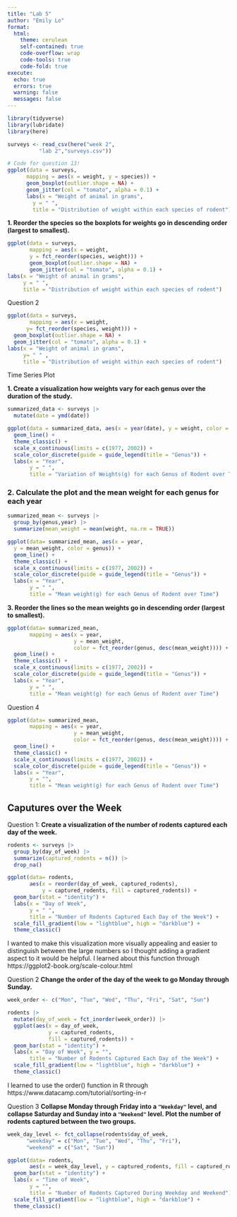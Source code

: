 ```yaml
---
title: "Lab 5"
author: "Emily Lo"
format:
  html:
    theme: cerulean
    self-contained: true
    code-overflow: wrap
    code-tools: true
    code-fold: true
execute: 
  echo: true
  errors: true
  warning: false
  messages: false
---
```


```r
library(tidyverse)
library(lubridate)
library(here)
```

```r
surveys <- read_csv(here("week 2",
          "lab 2","surveys.csv"))

```

```r
# Code for question 13! 
ggplot(data = surveys, 
      mapping = aes(x = weight, y = species)) +
      geom_boxplot(outlier.shape = NA) +
      geom_jitter(col = "tomato", alpha = 0.1) +
      labs(x = "Weight of animal in grams", 
        y = " ", 
        title = "Distribution of weight within each species of rodent")
```

**1. Reorder the species so the boxplots for weights go in descending order (largest to smallest).**

```r
ggplot(data = surveys, 
       mapping = aes(x = weight, 
       y = fct_reorder(species, weight))) +
       geom_boxplot(outlier.shape = NA) + 
       geom_jitter(col = "tomato", alpha = 0.1) +
labs(x = "Weight of animal in grams", 
     y = " ", 
     title = "Distribution of weight within each species of rodent")

```

Question 2

```r
ggplot(data = surveys, 
       mapping = aes(x = weight, 
      y= fct_reorder(species, weight))) +
  geom_boxplot(outlier.shape = NA) + 
  geom_jitter(col = "tomato", alpha = 0.1) +
labs(x = "Weight of animal in grams", 
     y= " " , 
     title = "Distribution of weight within each species of rodent")

```

Time Series Plot

**1. Create a visualization how weights vary for each genus over the duration of the study.**

```r

summarized_data <- surveys |> 
  mutate(date = ymd(date))

ggplot(data = summarized_data, aes(x = year(date), y = weight, color = genus)) +
  geom_line() +
  theme_classic() +
  scale_x_continuous(limits = c(1977, 2002)) +
  scale_color_discrete(guide = guide_legend(title = "Genus")) +
  labs(x = "Year", 
       y = " ", 
       title = "Variation of Weights(g) for each Genus of Rodent over Time")

```

### **2. Calculate the plot and the mean weight for each genus for each year**

```r

summarized_mean <- surveys |> 
  group_by(genus,year) |> 
  summarize(mean_weight = mean(weight, na.rm = TRUE))

ggplot(data= summarized_mean, aes(x = year, 
  y = mean_weight, color = genus)) +
  geom_line() +
  theme_classic() +
  scale_x_continuous(limits = c(1977, 2002)) +
  scale_color_discrete(guide = guide_legend(title = "Genus")) +
  labs(x = "Year", 
       y = " ", 
       title = "Mean weight(g) for each Genus of Rodent over Time")

```

**3. Reorder the lines so the mean weights go in descending order (largest to smallest).**

```r
ggplot(data= summarized_mean, 
       mapping = aes(x = year, 
                     y = mean_weight, 
                     color = fct_reorder(genus, desc(mean_weight)))) +
  geom_line() +
  theme_classic() +
  scale_x_continuous(limits = c(1977, 2002)) +
  scale_color_discrete(guide = guide_legend(title = "Genus")) +
  labs(x = "Year", 
       y = " ", 
       title = "Mean weight(g) for each Genus of Rodent over Time")
```

Question 4

```r
ggplot(data= summarized_mean, 
       mapping = aes(x = year, 
                     y = mean_weight, 
                     color = fct_reorder(genus, desc(mean_weight)))) +
  geom_line() +
  theme_classic() +
  scale_x_continuous(limits = c(1977, 2002)) +
  scale_color_discrete(guide = guide_legend(title = "Genus")) +
  labs(x = "Year", 
       y = "", 
       title = "Mean weight(g) for each Genus of Rodent over Time")
```

## **Caputures over the Week**

Question 1: **Create a visualization of the number of rodents captured each day of the week.**

```r

rodents <- surveys |> 
  group_by(day_of_week) |>
  summarize(captured_rodents = n()) |> 
  drop_na()

ggplot(data= rodents, 
       aes(x = reorder(day_of_week, captured_rodents), 
           y = captured_rodents, fill = captured_rodents)) +
  geom_bar(stat = "identity") +
  labs(x = "Day of Week", 
       y = " ", 
       title = "Number of Rodents Captured Each Day of the Week") +
  scale_fill_gradient(low = "lightblue", high = "darkblue") +
  theme_classic()

```

I wanted to make this visualization more visually appealing and easier to distinguish between the large numbers so I thought adding a gradient aspect to it would be helpful. I learned about this function through https://ggplot2-book.org/scale-colour.html

Question 2 **Change the order of the day of the week to go Monday through Sunday.**

```r

week_order <- c("Mon", "Tue", "Wed", "Thu", "Fri", "Sat", "Sun")

rodents |>
  mutate(day_of_week = fct_inorder(week_order)) |>
  ggplot(aes(x = day_of_week, 
             y = captured_rodents, 
             fill = captured_rodents)) +
  geom_bar(stat = "identity") +
  labs(x = "Day of Week", y = "",
       title = "Number of Rodents Captured Each Day of the Week") +
  scale_fill_gradient(low = "lightblue", high = "darkblue") +
  theme_classic()

```

I learned to use the order() function in R through https://www.datacamp.com/tutorial/sorting-in-r

Question 3 **Collapse Monday through Friday into a `"Weekday"` level, and collapse Saturday and Sunday into a `"Weekend"` level. Plot the number of rodents captured between the two groups.**

```r

week_day_level <- fct_collapse(rodents$day_of_week, 
      "weekday" = c("Mon", "Tue", "Wed", "Thu", "Fri"),
      "weekend" = c("Sat", "Sun"))

ggplot(data= rodents, 
       aes(x = week_day_level, y = captured_rodents, fill = captured_rodents)) +
  geom_bar(stat = "identity") +
  labs(x = "Time of Week", 
       y = "", 
       title = "Number of Rodents Captured During Weekday and Weekend") +
  scale_fill_gradient(low = "lightblue", high = "darkblue") +
  theme_classic()


```
